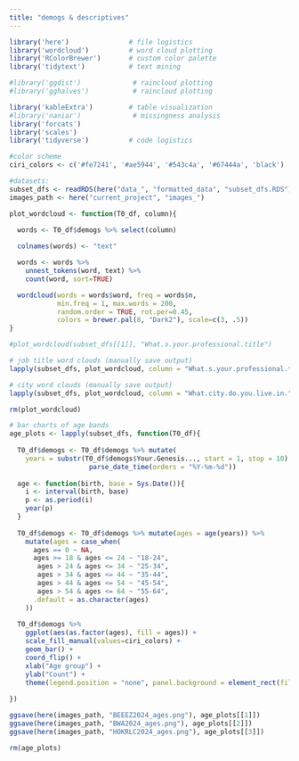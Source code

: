 ```yaml
---
title: "demogs & descriptives"
---
```


```r
library('here')               # file logistics
library('wordcloud')          # word cloud plotting
library('RColorBrewer')       # custom color palette
library('tidytext')           # text mining

#library('ggdist')             # raincloud plotting
#library('gghalves')           # raincloud plotting

library('kableExtra')         # table visualization
#library('naniar')             # missingness analysis
library('forcats')
library('scales')
library('tidyverse')          # code logistics

#color scheme
ciri_colors <- c('#fe7241', '#ae5944', '#543c4a', '#67444a', 'black')

#datasets:
subset_dfs <- readRDS(here("data_", "formatted_data", "subset_dfs.RDS"))
images_path <- here("current_project", "images_")
```

```r
plot_wordcloud <- function(T0_df, column){
  
  words <- T0_df$demogs %>% select(column)

  colnames(words) <- "text"

  words <- words %>%
    unnest_tokens(word, text) %>%
    count(word, sort=TRUE) 

  wordcloud(words = words$word, freq = words$n, 
            min.freq = 1, max.words = 200, 
            random.order = TRUE, rot.per=0.45, 
            colors = brewer.pal(8, "Dark2"), scale=c(3, .5))
}

#plot_wordcloud(subset_dfs[[1]], "What.s.your.professional.title")
```

```r
# job title word clouds (manually save output)
lapply(subset_dfs, plot_wordcloud, column = "What.s.your.professional.title")
```

```r
# city word clouds (manually save output)
lapply(subset_dfs, plot_wordcloud, column = "What.city.do.you.live.in.")

rm(plot_wordcloud)
```


```r
# bar charts of age bands
age_plots <- lapply(subset_dfs, function(T0_df){
  
  T0_df$demogs <- T0_df$demogs %>% mutate(
    years = substr(T0_df$demogs$Your.Genesis..., start = 1, stop = 10) %>%
                    parse_date_time(orders = "%Y-%m-%d"))
  
  age <- function(birth, base = Sys.Date()){
    i <- interval(birth, base)
    p <- as.period(i)
    year(p)
  }
  
  T0_df$demogs <- T0_df$demogs %>% mutate(ages = age(years)) %>%
    mutate(ages = case_when(
      ages == 0 ~ NA, 
      ages >= 18 & ages <= 24 ~ "18-24", 
       ages > 24 & ages <= 34 ~ "25-34", 
       ages > 34 & ages <= 44 ~ "35-44",
       ages > 44 & ages <= 54 ~ "45-54",
       ages > 54 & ages <= 64 ~ "55-64",
      .default = as.character(ages)
    ))
  
  T0_df$demogs %>%
    ggplot(aes(as.factor(ages), fill = ages)) +
    scale_fill_manual(values=ciri_colors) +
    geom_bar() +
    coord_flip() +
    xlab("Age group") +
    ylab("Count") +
    theme(legend.position = "none", panel.background = element_rect(fill = "white"))
  
})

ggsave(here(images_path, "BEEEZ2024_ages.png"), age_plots[[1]])
ggsave(here(images_path, "BWA2024_ages.png"), age_plots[[2]])
ggsave(here(images_path, "HOKRLC2024_ages.png"), age_plots[[3]])

rm(age_plots)
```
